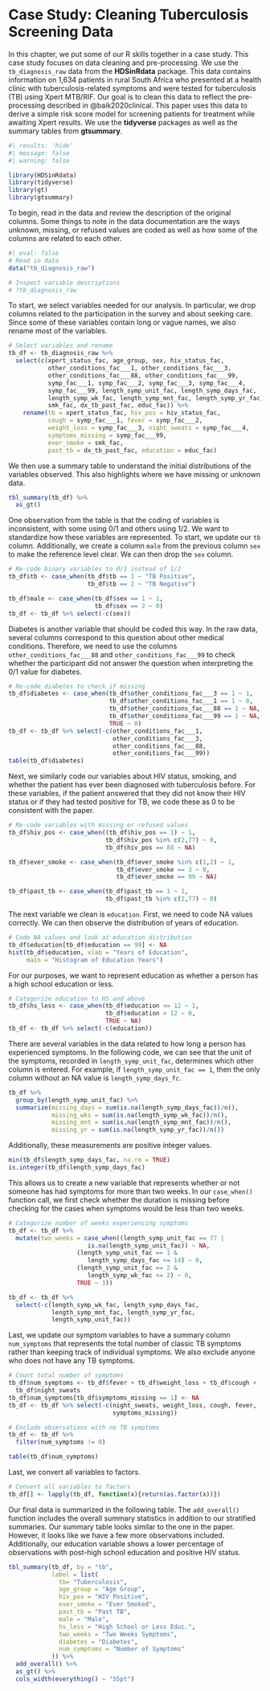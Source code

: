 # Case Study: Cleaning Tuberculosis Screening Data {#sec-cs-preprocessing}

In this chapter, we put some of our R skills together in a case study\index{Case study:data cleaning and pre-processing}. This case study focuses on data cleaning and pre-processing. We use the `tb_diagnosis_raw`\index{R packages!readr}
\index{Datasets!tb\textunderscore diagnosis\textunderscore raw@\texttt{tb\textunderscore diagnosis\textunderscore raw}} data from the **HDSinRdata** package\index{R packages!HDSinRdata}. This data contains information on 1,634 patients in rural South Africa who presented at a health clinic with tuberculosis-related symptoms and were tested for tuberculosis (TB) using Xpert MTB/RIF. Our goal is to clean this data to reflect the pre-processing described in @baik2020clinical. This paper uses this data to derive a simple risk score model for screening patients for treatment while awaiting Xpert results. We use the **tidyverse**\index{R packages!tidyverse} packages as well as the summary tables from **gtsummary**\index{R packages!gtsummary}.

```r
#| results: 'hide'
#| message: false
#| warning: false

library(HDSinRdata)
library(tidyverse)
library(gt)
library(gtsummary)
```

To begin, read in the data and review the description of the original columns. Some things to note in the data documentation are the ways unknown, missing, or refused values are coded as well as how some of the columns are related to each other.

```r
#| eval: false
# Read in data
data("tb_diagnosis_raw")

# Inspect variable descriptions
# ?tb_diagnosis_raw
```

To start, we select variables needed for our analysis. In particular, we drop columns related to the participation in the survey and about seeking care. Since some of these variables contain long or vague names, we also rename most of the variables\index{renaming columns}.

```r
# Select variables and rename
tb_df <- tb_diagnosis_raw %>% 
  select(c(xpert_status_fac, age_group, sex, hiv_status_fac,
           other_conditions_fac___1, other_conditions_fac___3,
           other_conditions_fac___88, other_conditions_fac___99,
           symp_fac___1, symp_fac___2, symp_fac___3, symp_fac___4, 
           symp_fac___99, length_symp_unit_fac, length_symp_days_fac,
           length_symp_wk_fac, length_symp_mnt_fac, length_symp_yr_fac,
           smk_fac, dx_tb_past_fac, educ_fac)) %>%
    rename(tb = xpert_status_fac, hiv_pos = hiv_status_fac,
           cough = symp_fac___1, fever = symp_fac___2, 
           weight_loss = symp_fac___3, night_sweats = symp_fac___4, 
           symptoms_missing = symp_fac___99,
           ever_smoke = smk_fac, 
           past_tb = dx_tb_past_fac, education = educ_fac)
```

We then use a summary table \index{tables!summary table} to understand the initial distributions of the variables observed. This also highlights where we have missing or unknown data. 

```r
tbl_summary(tb_df) %>%
  as_gt()
```

One observation from the table is that the coding of variables is inconsistent, with some using 0/1 and others using 1/2. We want to standardize how these variables are represented\index{re-coding}. To start, we update our `tb` column. Additionally, we create a column `male` from the previous column `sex` to make the reference level clear. We can then drop the `sex` column.

```r
# Re-code binary variables to 0/1 instead of 1/2
tb_df$tb <- case_when(tb_df$tb == 1 ~ "TB Positive", 
                      tb_df$tb == 2 ~ "TB Negative")

tb_df$male <- case_when(tb_df$sex == 1 ~ 1, 
                        tb_df$sex == 2 ~ 0)
tb_df <- tb_df %>% select(-c(sex))
```

Diabetes is another variable that should be coded this way. In the raw data, several columns correspond to this question about other medical conditions. Therefore, we need to use the columns `other_conditions_fac___88` and `other_conditions_fac___99` to check whether the participant did not answer the question when interpreting the 0/1 value for diabetes.

```r
# Re-code diabetes to check if missing
tb_df$diabetes <- case_when(tb_df$other_conditions_fac___3 == 1 ~ 1,
                            tb_df$other_conditions_fac___1 == 1 ~ 0,
                            tb_df$other_conditions_fac___88 == 1 ~ NA,
                            tb_df$other_conditions_fac___99 == 1 ~ NA,
                            TRUE ~ 0)
tb_df <- tb_df %>% select(-c(other_conditions_fac___1,
                             other_conditions_fac___3,
                             other_conditions_fac___88,
                             other_conditions_fac___99))
table(tb_df$diabetes)
```

Next, we similarly code our variables about HIV status, smoking, and whether the patient has ever been diagnosed with tuberculosis before. For these variables, if the patient answered that they did not know their HIV status or if they had tested positive for TB, we code these as 0 to be consistent with the paper. 

```r
# Re-code variables with missing or refused values
tb_df$hiv_pos <- case_when((tb_df$hiv_pos == 1) ~ 1, 
                           tb_df$hiv_pos %in% c(2,77) ~ 0,
                           tb_df$hiv_pos == 88 ~ NA)

tb_df$ever_smoke <- case_when(tb_df$ever_smoke %in% c(1,2) ~ 1,
                              tb_df$ever_smoke == 3 ~ 0,
                              tb_df$ever_smoke == 99 ~ NA)

tb_df$past_tb <- case_when(tb_df$past_tb == 1 ~ 1, 
                           tb_df$past_tb %in% c(2,77) ~ 0)

```

The next variable we clean is `education`. First, we need to code NA values correctly. We can then observe the distribution of years of education.

```r
# Code NA values and look at education distribution
tb_df$education[tb_df$education == 99] <- NA
hist(tb_df$education, xlab = "Years of Education", 
     main = "Histogram of Education Years")
```

For our purposes, we want to represent education as whether a person has a high school education or less. 

```r
# Categorize education to HS and above
tb_df$hs_less <- case_when(tb_df$education <= 12 ~ 1,
                           tb_df$education > 12 ~ 0,
                           TRUE ~ NA)
tb_df <- tb_df %>% select(-c(education))
```

There are several variables in the data related to how long a person has experienced symptoms. In the following code, we can see that the unit of the symptoms, recorded in `length_symp_unit_fac`, determines which other column is entered. For example, if `length_symp_unit_fac == 1`, then the only column without an NA value is `length_symp_days_fc`. 

```r
tb_df %>%
  group_by(length_symp_unit_fac) %>%
  summarize(missing_days = sum(is.na(length_symp_days_fac))/n(),
            missing_wks = sum(is.na(length_symp_wk_fac))/n(),
            missing_mnt = sum(is.na(length_symp_mnt_fac))/n(),
            missing_yr = sum(is.na(length_symp_yr_fac))/n())
```
Additionally, these measurements are positive integer values.

```r
min(tb_df$length_symp_days_fac, na.rm = TRUE)
is.integer(tb_df$length_symp_days_fac)
```

This allows us to create a new variable that represents whether or not someone has had symptoms for more than two weeks. In our `case_when()`\index{R functions!case\textunderscore when()@\texttt{case\textunderscore when()}} function call, we first check whether the duration is missing before checking for the cases when symptoms would be less than two weeks. 

```r
# Categorize number of weeks experiencing symptoms
tb_df <- tb_df %>%
  mutate(two_weeks = case_when((length_symp_unit_fac == 77 |
                      is.na(length_symp_unit_fac)) ~ NA,
                   (length_symp_unit_fac == 1 & 
                      length_symp_days_fac <= 14) ~ 0,
                   (length_symp_unit_fac == 2 &
                      length_symp_wk_fac <= 2) ~ 0,
                   TRUE ~ 1))

tb_df <- tb_df %>% 
  select(-c(length_symp_wk_fac, length_symp_days_fac, 
            length_symp_mnt_fac, length_symp_yr_fac, 
            length_symp_unit_fac))

```

Last, we update our symptom variables to have a summary column `num_symptoms` that represents the total number of classic TB symptoms rather than keeping track of individual symptoms. We also exclude anyone who does not have any TB symptoms. 

```r
# Count total number of symptoms
tb_df$num_symptoms <- tb_df$fever + tb_df$weight_loss + tb_df$cough + 
  tb_df$night_sweats
tb_df$num_symptoms[tb_df$symptoms_missing == 1] <- NA
tb_df <- tb_df %>% select(-c(night_sweats, weight_loss, cough, fever,
                             symptoms_missing))

# Exclude observations with no TB symptoms 
tb_df <- tb_df %>%
  filter(num_symptoms != 0)

table(tb_df$num_symptoms)
```

Last, we convert all variables to factors.

```r
# Convert all variables to factors 
tb_df[] <- lapply(tb_df, function(x){return(as.factor(x))})
```

Our final data is summarized in the following table. The `add_overall()`\index{R functions!add\textunderscore overall()@\texttt{add\textunderscore overall()}} function includes the overall summary statistics in addition to our stratified summaries. Our summary table looks similar to the one in the paper. However, it looks like we have a few more observations included. Additionally, our education variable shows a lower percentage of observations with post-high school education and positive HIV status. 


```r
tbl_summary(tb_df, by = "tb",
            label = list(
              tb= "Tuberculosis",
              age_group = "Age Group",
              hiv_pos = "HIV Positive",
              ever_smoke = "Ever Smoked",
              past_tb = "Past TB",
              male = "Male",
              hs_less = "High School or Less Educ.",
              two_weeks = "Two Weeks Symptoms",
              diabetes = "Diabetes",
              num_symptoms = "Number of Symptoms"
            )) %>%
  add_overall() %>%
  as_gt() %>%
  cols_width(everything() ~ "55pt")
```
